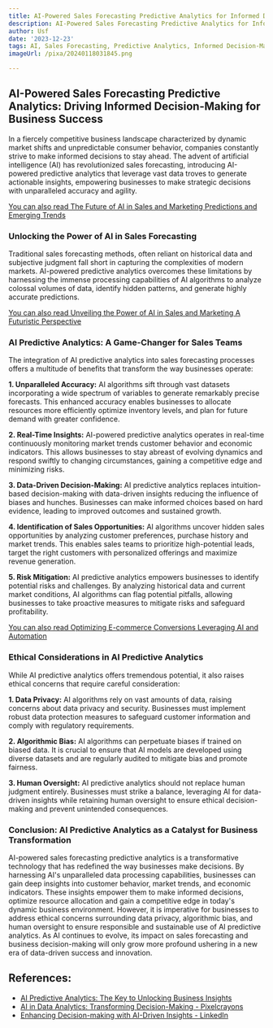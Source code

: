 ```yaml
---
title: AI-Powered Sales Forecasting Predictive Analytics for Informed Decision-Making
description: AI-Powered Sales Forecasting Predictive Analytics for Informed Decision-Making
author: Usf
date: '2023-12-23'
tags: AI, Sales Forecasting, Predictive Analytics, Informed Decision-Making
imageUrl: /pixa/20240118031845.png

---
```

##  AI-Powered Sales Forecasting Predictive Analytics: Driving Informed Decision-Making for Business  Success

In a fiercely competitive business landscape characterized by dynamic market shifts and unpredictable consumer behavior, companies constantly strive to make  informed decisions to stay ahead. The  advent of artificial intelligence (AI) has revolutionized sales  forecasting, introducing AI-powered predictive  analytics that leverage  vast  data troves to generate  actionable insights, empowering businesses to make strategic decisions  with unparalleled accuracy and agility.

[You can also read The Future of AI in  Sales and Marketing Predictions and Emerging Trends](The%20Future%20of%20AI%20in%20Sales%20and%20Marketing%20Predictions%20and%20Emerging%20Trends)


### Unlocking the  Power of AI in Sales Forecasting

Traditional sales forecasting methods, often  reliant on historical data and subjective judgment  fall short in capturing the complexities of modern markets.  AI-powered predictive analytics overcomes these  limitations by harnessing the immense processing capabilities of AI  algorithms to analyze colossal volumes of data, identify hidden patterns, and generate highly accurate predictions.

[You can also read Unveiling the Power of AI  in Sales and Marketing A  Futuristic Perspective](Unveiling%20the%20Power%20of%20AI%20in%20Sales%20and%20Marketing%20A%20Futuristic%20Perspective)


### AI Predictive Analytics: A Game-Changer for  Sales Teams

The integration of AI predictive analytics into sales forecasting processes offers a multitude of  benefits  that transform the way businesses  operate:

**1. Unparalleled Accuracy:** AI algorithms  sift through vast datasets incorporating a  wide spectrum of variables  to generate remarkably precise forecasts. This enhanced accuracy enables businesses to allocate resources more efficiently optimize inventory levels, and plan for future demand with greater  confidence.

**2. Real-Time Insights:** AI-powered predictive analytics operates in  real-time continuously monitoring market trends customer behavior and economic indicators. This allows businesses to stay abreast of evolving dynamics and respond  swiftly to changing  circumstances, gaining a competitive edge  and minimizing risks.

**3.  Data-Driven  Decision-Making:** AI predictive analytics replaces intuition-based decision-making with data-driven insights reducing the influence of biases and hunches. Businesses can make informed choices based on hard evidence, leading to improved outcomes and sustained growth.

**4. Identification of Sales Opportunities:**  AI algorithms uncover hidden sales opportunities by  analyzing customer preferences,  purchase history and market trends. This enables sales teams to prioritize high-potential leads, target  the right customers with personalized offerings and  maximize revenue generation.

**5. Risk Mitigation:** AI predictive analytics empowers businesses to identify potential risks and challenges. By analyzing historical data and current market  conditions, AI algorithms  can flag potential pitfalls, allowing businesses to take proactive measures to mitigate risks and safeguard profitability.

[You can also read Optimizing E-commerce Conversions Leveraging AI and Automation](Optimizing%20E-commerce%20Conversions%20Leveraging%20AI%20and%20Automation)


### Ethical  Considerations in AI Predictive Analytics

While AI predictive analytics offers tremendous potential, it also raises ethical concerns that require careful consideration:

**1. Data Privacy:** AI algorithms  rely on vast amounts of data, raising concerns about data privacy and security. Businesses must  implement robust data protection  measures to safeguard customer information  and  comply with regulatory requirements.

**2. Algorithmic Bias:** AI algorithms can perpetuate biases if trained on biased data.  It is crucial to ensure that AI models are developed using diverse datasets and are regularly audited  to  mitigate bias and promote fairness.

**3. Human Oversight:**  AI predictive analytics should not replace human judgment entirely. Businesses must strike  a balance, leveraging  AI for data-driven insights while retaining human oversight  to ensure ethical decision-making and prevent unintended consequences.

### Conclusion: AI Predictive Analytics as a Catalyst for Business Transformation

AI-powered sales forecasting predictive analytics  is a transformative technology that has redefined the way businesses make decisions. By harnessing AI's unparalleled  data processing capabilities, businesses can gain deep insights into customer behavior, market trends, and  economic indicators. These  insights empower them to make informed decisions, optimize resource allocation and gain a competitive edge in today's dynamic business environment. However,  it is imperative for businesses to address ethical concerns surrounding data privacy, algorithmic bias, and human oversight to ensure responsible and sustainable use of AI predictive  analytics.  As AI continues to evolve, its impact on sales forecasting and business decision-making will only grow more profound ushering in a  new era of data-driven success and  innovation.

## References:
- [AI Predictive Analytics: The Key to Unlocking Business Insights](https://mailchimp.com/resources/ai-predictive-analytics/)
- [AI in Data Analytics: Transforming Decision-Making - Pixelcrayons](https://www.pixelcrayons.com/blog/digital-transformation/ai-in-data-analytics-transforming-decision-making/)
- [Enhancing Decision-making with AI-Driven Insights - LinkedIn](https://www.linkedin.com/pulse/role-artificial-intelligence-marketing-enhancing-decision-making)

